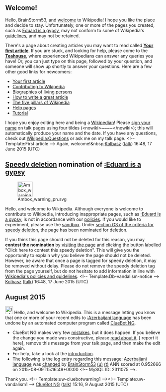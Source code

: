<article id="47006441" title=User talk:BrainStorm53>
	<talkpage id="47006441" title="User talk:BrainStorm53">
== Welcome! ==

Hello, BrainStorm53, and [[Project:Introduction|welcome]] to Wikipedia!  I hope you like the place and decide to stay. Unfortunately, one or more of the pages you created, such as [[Eduard is a gypsy]], may not conform to some of Wikipedia's [[Wikipedia:List of policies|guidelines]], and may not be retained. 

There's a page about creating articles you may want to read called '''[[Wikipedia:Your first article|Your first article]]'''. If you are stuck, and looking for help, please come to the '''[[Wikipedia:Teahouse|Teahouse]]''', where experienced Wikipedians can answer any queries you have! Or, you can just type '''{{tl|help me}}''' on this page, followed by your question, and someone will show up shortly to answer your questions. Here are a few other good links for newcomers:
* [[Wikipedia:Your first article|Your first article]]
* [[Wikipedia:Contributing to Wikipedia|Contributing to Wikipedia]]
* [[Wikipedia:Biographies of living persons|Biographies of living persons]]
* [[Wikipedia:Article development|How to write a great article]]
* [[Wikipedia:Five pillars|The five pillars of Wikipedia]]
* [[Help:Contents|Help pages]]
* [[Wikipedia:Tutorial|Tutorial]]
I hope you enjoy editing here and being a [[Wikipedia:Wikipedians|Wikipedian]]! Please [[Wikipedia:Signatures|sign your name]] on talk pages using four tildes (&lt;nowiki&gt;~~~~&lt;/nowiki&gt;); this will automatically produce your name and the date. If you have any questions, check out [[Wikipedia:Questions]] or ask me on my talk page. &lt;!-- Template:First article --&gt; Again, welcome!&amp;nbsp;[[User:Kolbasz|Kolbasz]] ([[User talk:Kolbasz|talk]]) 16:48, 17 June 2015 (UTC)

==[[Wikipedia:Criteria for speedy deletion|Speedy deletion]] nomination of [[:Eduard is a gypsy]]==
[[File:Ambox warning pn.svg|48px|left|alt=|link=]]

Hello, and welcome to Wikipedia. Although everyone is welcome to contribute to Wikipedia, introducing inappropriate pages, such as [[:Eduard is a gypsy]], is not in accordance with our [[Wikipedia:List of policies|policies]]. If you would like to experiment, please use the [[Wikipedia:Sandbox|sandbox]]. Under [[WP:CSD#G3|section G3 of the criteria for speedy deletion]], the page has been nominated for deletion. 

If you think this page should not be deleted for this reason, you may '''contest the nomination''' by [[:Eduard is a gypsy|visiting the page]] and clicking the button labelled &quot;Click here to contest this speedy deletion&quot;. This will give you the opportunity to explain why you believe the page should not be deleted. However, be aware that once a page is tagged for speedy deletion, it may be removed without delay. Please do not remove the speedy deletion tag from the page yourself, but do not hesitate to add information in line with [[Wikipedia:List of policies|Wikipedia's policies and guidelines]]. &lt;!-- Template:Db-vandalism-notice --&gt; [[User:Kolbasz|Kolbasz]] ([[User talk:Kolbasz|talk]]) 16:48, 17 June 2015 (UTC)

== August 2015 ==
[[File:Information.svg|left|25px|alt=]] Hello, and welcome to Wikipedia. This is a message letting you know that one or more of your recent edits to [[:Azerbaijani language]] has been undone by an automated computer program called [[User:ClueBot NG|ClueBot NG]].
{{clear}}
* ClueBot NG makes very few [[User:ClueBot NG#Information About False Positives|mistakes]], but it does happen. If you believe the change you made was constructive, please [[User:ClueBot NG#Information About False Positives|read about it]], [{{User:ClueBot NG/Warnings/FPReport|2311075}} report it here], remove this message from your talk page, and then make the edit again.
* For help, take a look at the [[Wikipedia:Introduction|introduction]].
* The following is the log entry regarding this message: [[Azerbaijani language]] was [https://en.wikipedia.org/w/index.php?title=Azerbaijani+language&amp;diff=675278670&amp;oldid=675278530 changed] by [[Special:Contributions/BrainStorm53|BrainStorm53]] [[User:BrainStorm53|(u)]] [[User talk:BrainStorm53|(t)]] ANN scored at 0.952666 on 2015-08-09T15:16:49+00:00 &lt;!-- MySQL ID: 2311075 --&gt;.
Thank you. &lt;!-- Template:uw-cluebotwarning1 --&gt;&lt;!-- Template:uw-vandalism1 --&gt; [[User:ClueBot NG|ClueBot NG]] ([[User talk:ClueBot NG|talk]]) 15:16, 9 August 2015 (UTC)
	</talkpage>
</article>